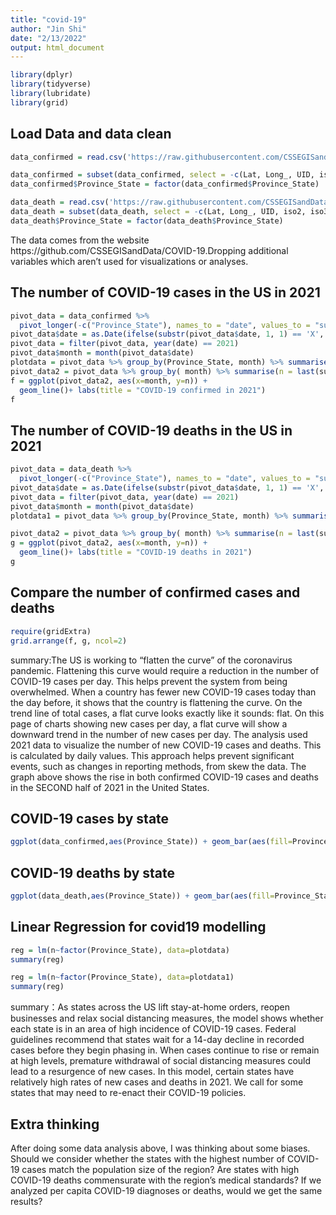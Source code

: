 ```yaml
---
title: "covid-19"
author: "Jin Shi"
date: "2/13/2022"
output: html_document
---
```


```r
library(dplyr)
library(tidyverse)
library(lubridate)
library(grid)
```

## Load Data and data clean

```r
data_confirmed = read.csv('https://raw.githubusercontent.com/CSSEGISandData/COVID-19/master/csse_covid_19_data/csse_covid_19_time_series/time_series_covid19_confirmed_US.csv')

data_confirmed = subset(data_confirmed, select = -c(Lat, Long_, UID, iso2, iso3, code3, FIPS, Admin2, Combined_Key, Country_Region) ) #Province_State
data_confirmed$Province_State = factor(data_confirmed$Province_State)

data_death = read.csv('https://raw.githubusercontent.com/CSSEGISandData/COVID-19/master/csse_covid_19_data/csse_covid_19_time_series/time_series_covid19_deaths_US.csv')
data_death = subset(data_death, select = -c(Lat, Long_, UID, iso2, iso3, code3, FIPS, Admin2, Combined_Key, Country_Region, Population) ) #Province_State
data_death$Province_State = factor(data_death$Province_State)
```
The data comes from the website https://github.com/CSSEGISandData/COVID-19.Dropping additional variables which aren’t used for visualizations or analyses.

## The number of COVID-19 cases in the US in 2021

```r
pivot_data = data_confirmed %>%
  pivot_longer(-c("Province_State"), names_to = "date", values_to = "sum")
pivot_data$date = as.Date(ifelse(substr(pivot_data$date, 1, 1) == 'X', substr(pivot_data$date, 2, 8), pivot_data$date), "%m.%d.%y")
pivot_data = filter(pivot_data, year(date) == 2021)
pivot_data$month = month(pivot_data$date)
plotdata = pivot_data %>% group_by(Province_State, month) %>% summarise(n = last(sum))
pivot_data2 = pivot_data %>% group_by( month) %>% summarise(n = last(sum))
f = ggplot(pivot_data2, aes(x=month, y=n)) + 
  geom_line()+ labs(title = "COVID-19 confirmed in 2021")  
f
```

## The number of COVID-19 deaths in the US in 2021

```r
pivot_data = data_death %>%
  pivot_longer(-c("Province_State"), names_to = "date", values_to = "sum")
pivot_data$date = as.Date(ifelse(substr(pivot_data$date, 1, 1) == 'X', substr(pivot_data$date, 2, 8), pivot_data$date), "%m.%d.%y")
pivot_data = filter(pivot_data, year(date) == 2021)
pivot_data$month = month(pivot_data$date)
plotdata1 = pivot_data %>% group_by(Province_State, month) %>% summarise(n = last(sum))

pivot_data2 = pivot_data %>% group_by( month) %>% summarise(n = last(sum))
g = ggplot(pivot_data2, aes(x=month, y=n)) + 
  geom_line()+ labs(title = "COVID-19 deaths in 2021")  
g
```

## Compare the number of confirmed cases and deaths
```r
require(gridExtra)
grid.arrange(f, g, ncol=2)
```

summary:The US is working to "flatten the curve" of the coronavirus pandemic. Flattening this curve would require a reduction in the number of COVID-19 cases per day. This helps prevent the system from being overwhelmed. When a country has fewer new COVID-19 cases today than the day before, it shows that the country is flattening the curve. On the trend line of total cases, a flat curve looks exactly like it sounds: flat. On this page of charts showing new cases per day, a flat curve will show a downward trend in the number of new cases per day. The analysis used 2021 data to visualize the number of new COVID-19 cases and deaths. This is calculated by daily values. This approach helps prevent significant events, such as changes in reporting methods, from skew the data. The graph above shows the rise in both confirmed COVID-19 cases and deaths in the SECOND half of 2021 in the United States.


## COVID-19 cases by state  

```r
ggplot(data_confirmed,aes(Province_State)) + geom_bar(aes(fill=Province_State)) + labs(title = "COVID-19 cases by state  ")  
```

## COVID-19 deaths by state  

```r
ggplot(data_death,aes(Province_State)) + geom_bar(aes(fill=Province_State)) + labs(title = "COVID-19 deaths by state  ")  
```

## Linear Regression for covid19 modelling

```r
reg = lm(n~factor(Province_State), data=plotdata)
summary(reg)

reg = lm(n~factor(Province_State), data=plotdata1)
summary(reg)
```

summary：As states across the US lift stay-at-home orders, reopen businesses and relax social distancing measures, the model shows whether each state is in an area of high incidence of COVID-19 cases. Federal guidelines recommend that states wait for a 14-day decline in recorded cases before they begin phasing in. When cases continue to rise or remain at high levels, premature withdrawal of social distancing measures could lead to a resurgence of new cases. In this model, certain states have relatively high rates of new cases and deaths in 2021. We call for some states that may need to re-enact their COVID-19 policies.

## Extra thinking

After doing some data analysis above, I was thinking about some biases. Should we consider whether the states with the highest number of COVID-19 cases match the population size of the region? Are states with high COVID-19 deaths commensurate with the region's medical standards? If we analyzed per capita COVID-19 diagnoses or deaths, would we get the same results?